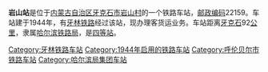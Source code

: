 {{noteTA
|1=zh-cn:始发车次; zh-hk:列車班次;
|2=zh-cn:车次; zh-hk:班次;
}}
{{Not|铅山站}}
{{Infobox China railway station 
|车站名称 = 岩山站
|车站名称拼音 = 
|车站地址 = [[内蒙古自治区|内蒙古自治区]][[牙克石市|牙克石市]]
|归属 = [[哈尔滨铁路局|哈尔滨铁路局]]
|车站等级 = [[四等站_(中铁)|四等站]]
|线路 = [[牙林铁路|牙林铁路]]
}}
'''岩山站'''是位于[[内蒙古自治区|内蒙古自治区]][[牙克石市|牙克石市]][[岩山村|岩山村]]的一个铁路车站，[[邮政编码|邮政编码]]22159。车站建于1944年，有[[牙林铁路|牙林铁路]]经过该站，现办理客货运业务。车站距离[[牙克石|牙克石]]92[[公里|公里]]，隶属[[哈尔滨铁路局|哈尔滨铁路局]]，是[[四等站_(中铁)|四等站]]。

{{start rail box}}
{{s-inop|[[西五旗站|西五旗站]]}}
{{s-line|[[牙林铁路|牙林铁路]]}}
{{s-inop|[[育林站|育林站]]}}
{{end box}}
{{牙林铁路}}
{{铁路车站小作品}}
{{内蒙古小作品}}

[[Category:牙林铁路车站|Category:牙林铁路车站]]
[[Category:1944年启用的铁路车站|Category:1944年启用的铁路车站]]
[[Category:呼伦贝尔市铁路车站|Category:呼伦贝尔市铁路车站]]
[[Category:哈尔滨局集团车站|Category:哈尔滨局集团车站]]